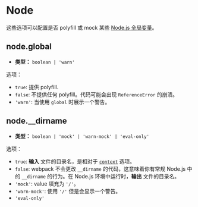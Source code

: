 
<WebpackLicense from="https://webpack.docschina.org/configuration/node/" />

# Node

这些选项可以配置是否 polyfill 或 mock 某些 [Node.js 全局变量](https://nodejs.org/docs/latest/api/globals.html)。

## node.global 

- **类型：** `boolean | 'warn'`

选项：

- `true`: 提供 polyfill.
- `false`: 不提供任何 polyfill。代码可能会出现 `ReferenceError` 的崩溃。
- `'warn'`: 当使用 `global` 时展示一个警告。

## node.__dirname

- **类型：** `boolean | 'mock' | 'warn-mock' | 'eval-only'`

选项：

- `true`: **输入** 文件的目录名，是相对于 [`context`](/config/context) 选项。
- `false`: webpack 不会更改 `__dirname` 的代码，这意味着你有常规 Node.js 中的 `__dirname` 的行为。在 Node.js 环境中运行时，**输出** 文件的目录名。
- `'mock'`: value 填充为 `'/'`。
- `'warn-mock'`: 使用 `'/'` 但是会显示一个警告。
- `'eval-only'`